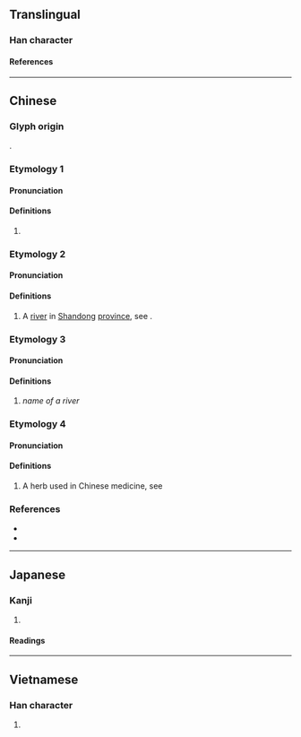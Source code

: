 {{also|泊|泺}}
{{character info}}
==Translingual==

===Han character===
{{Han char|rn=85|rad=水|as=15|sn=18|four=32194|canj=EVID|ids=⿰氵樂}}

====References====
{{Han ref|kx=0658.060|dkj=18563|dj=1068.100|hdz=31779.010|uh=6FFC}}

----

==Chinese==
{{zh-forms|s=泺|alt=泊-“lake”,𤄶,𤃸}}

===Glyph origin===
{{Han etym}}
{{Han compound|水|alt1=氵|樂|ls=psc|c1=s|t1=water|c2=p}}.

===Etymology 1===

====Pronunciation====
{{zh-pron
|m=pō,bó,pò,1nb=standard in Mainland,2nb=standard in Taiwan,3nb=variant in Taiwan
|c=bok6,pok3,baak3
|mc=2+5
|oc=n,1+4
|cat=n
}}

====Definitions====
{{zh-hanzi}}

# {{zh-o}} {{zh-alt form|泊|[[lake]]}}

===Etymology 2===

====Pronunciation====
{{zh-pron
|m=luò
|c=lok6
|mc=4
|oc=y,2
|cat=pn
}}

====Definitions====
{{zh-hanzi}}

# A [[river]] in [[Shandong]] [[province]], see {{zh-l|濼水}}.

===Etymology 3===

====Pronunciation====
{{zh-pron
|m=lù
|c=luk6
|mc=1+3
|oc=n,5+6
|cat=pn
}}

====Definitions====
{{zh-hanzi}}

# ''name of a river''

===Etymology 4===

====Pronunciation====
{{zh-pron
|m=lì
|c=lik1
|mc=6
|oc=n,3
|cat=pn
}}

====Definitions====
{{zh-hanzi}}

# A herb used in Chinese medicine, see {{zh-l|貫眾}}

===References===
* {{R:twedu|B02333}}
* {{R:yue:Hanzi}}

----

==Japanese==

===Kanji===
{{ja-kanji|grade=|rs=水15}}

# {{rfdef|ja|sort=水15}}

====Readings====
{{ja-readings
|on=ろく, ほく
}}

----

==Vietnamese==

===Han character===
{{vi-readings|rs=水15|reading=lạc}}

# {{rfdef|vi|sort=水15}}
